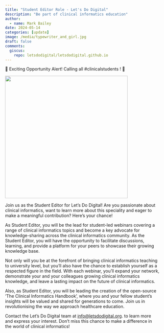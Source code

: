 ```yaml
---
title: "Student Editor Role - Let's Do Digital"
description: "Be part of clinical informatics education"
author:
  - name: Mark Bailey
date: 2024-05-14
categories: [update]
image: /media/typewriter_and_girl.jpg
draft: false
comments:
  giscus:
    repo: letsdodigital/letsdodigital.github.io
---
```


🌟 Exciting Opportunity Alert! Calling all #clinicalstudents ! 🌟

![](/media/typewriter_and_girl.jpg){height=400px fig-align="center" fig-alt="Man standing in front of Crazy Climber arcade game"}

Join us as the Student Editor for Let’s Do Digital! Are you passionate about clinical informatics, want to learn more about this speciality and eager to make a meaningful contribution? Here's your chance!

As Student Editor, you will be the lead for student-led webinars covering a range of clinical informatics topics and become a key advocate for knowledge-sharing across the clinical informatics community. As the Student Editor, you will have the opportunity to facilitate discussions, learning, and provide a platform for your peers to showcase their growing knowledge base.

Not only will you be at the forefront of bringing clinical informatics teaching to university level, but you'll also have the chance to establish yourself as a respected figure in the field. With each webinar, you'll expand your network, demonstrate your and your colleagues growing clinical informatics knowledge, and leave a lasting impact on the future of clinical informatics.

Also, as Student Editor, you will be leading the creation of the open-source 'The Clinical Informatics Handbook', where you and your fellow student's insights will be valued and shared for generations to come. Join us in revolutionising the way we approach healthcare education.

Contact the Let's Do Digital team at [info@letsdodigital.org](mailto:info@letsdodigital.org). to learn more and express your interest. Don’t miss this chance to make a difference in the world of clinical informatics!

